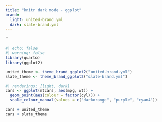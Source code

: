 ```yaml
---
title: "knitr dark mode - ggplot"
brand:
  light: united-brand.yml
  dark: slate-brand.yml
---
```

``

```r
#| echo: false
#| warning: false
library(quarto)
library(ggplot2)

united_theme <- theme_brand_ggplot2("united-brand.yml")
slate_theme <- theme_brand_ggplot2("slate-brand.yml")
```

```r
#| renderings: [light, dark]
cars <- ggplot(mtcars, aes(mpg, wt)) +
  geom_point(aes(colour = factor(cyl))) +
  scale_colour_manual(values = c("darkorange", "purple", "cyan4"))

cars + united_theme
cars + slate_theme
```
